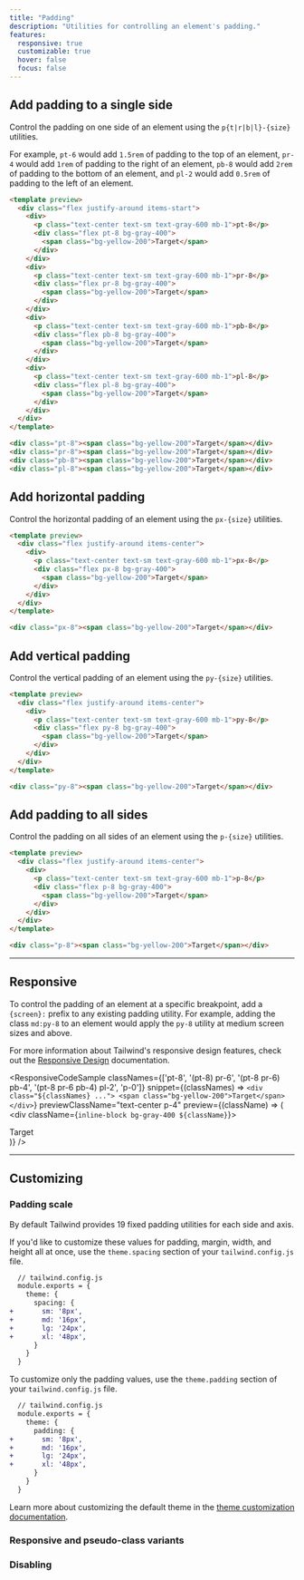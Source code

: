 ```yaml
---
title: "Padding"
description: "Utilities for controlling an element's padding."
features:
  responsive: true
  customizable: true
  hover: false
  focus: false
---
```




## Add padding to a single side

Control the padding on one side of an element using the `p{t|r|b|l}-{size}` utilities.

For example, `pt-6` would add `1.5rem` of padding to the top of an element, `pr-4` would add `1rem` of padding to the right of an element, `pb-8` would add `2rem` of padding to the bottom of an element, and `pl-2` would add `0.5rem` of padding to the left of an element.

```html
<template preview>
  <div class="flex justify-around items-start">
    <div>
      <p class="text-center text-sm text-gray-600 mb-1">pt-8</p>
      <div class="flex pt-8 bg-gray-400">
        <span class="bg-yellow-200">Target</span>
      </div>
    </div>
    <div>
      <p class="text-center text-sm text-gray-600 mb-1">pr-8</p>
      <div class="flex pr-8 bg-gray-400">
        <span class="bg-yellow-200">Target</span>
      </div>
    </div>
    <div>
      <p class="text-center text-sm text-gray-600 mb-1">pb-8</p>
      <div class="flex pb-8 bg-gray-400">
        <span class="bg-yellow-200">Target</span>
      </div>
    </div>
    <div>
      <p class="text-center text-sm text-gray-600 mb-1">pl-8</p>
      <div class="flex pl-8 bg-gray-400">
        <span class="bg-yellow-200">Target</span>
      </div>
    </div>
  </div>
</template>

<div class="pt-8"><span class="bg-yellow-200">Target</span></div>
<div class="pr-8"><span class="bg-yellow-200">Target</span></div>
<div class="pb-8"><span class="bg-yellow-200">Target</span></div>
<div class="pl-8"><span class="bg-yellow-200">Target</span></div>
```

## Add horizontal padding

Control the horizontal padding of an element using the `px-{size}` utilities.

```html
<template preview>
  <div class="flex justify-around items-center">
    <div>
      <p class="text-center text-sm text-gray-600 mb-1">px-8</p>
      <div class="flex px-8 bg-gray-400">
        <span class="bg-yellow-200">Target</span>
      </div>
    </div>
  </div>
</template>

<div class="px-8"><span class="bg-yellow-200">Target</span></div>
```

## Add vertical padding

Control the vertical padding of an element using the `py-{size}` utilities.

```html
<template preview>
  <div class="flex justify-around items-center">
    <div>
      <p class="text-center text-sm text-gray-600 mb-1">py-8</p>
      <div class="flex py-8 bg-gray-400">
        <span class="bg-yellow-200">Target</span>
      </div>
    </div>
  </div>
</template>

<div class="py-8"><span class="bg-yellow-200">Target</span></div>
```

## Add padding to all sides

Control the padding on all sides of an element using the `p-{size}` utilities.

```html
<template preview>
  <div class="flex justify-around items-center">
    <div>
      <p class="text-center text-sm text-gray-600 mb-1">p-8</p>
      <div class="flex p-8 bg-gray-400">
        <span class="bg-yellow-200">Target</span>
      </div>
    </div>
  </div>
</template>

<div class="p-8"><span class="bg-yellow-200">Target</span></div>
```

---

## Responsive

To control the padding of an element at a specific breakpoint, add a `{screen}:` prefix to any existing padding utility. For example, adding the class `md:py-8` to an element would apply the `py-8` utility at medium screen sizes and above.

For more information about Tailwind's responsive design features, check out the [Responsive Design](/docs/responsive-design) documentation.

<ResponsiveCodeSample
  classNames={['pt-8', '(pt-8) pr-6', '(pt-8 pr-6) pb-4', '(pt-8 pr-6 pb-4) pl-2', 'p-0']}
  snippet={(classNames) => `
    <div class="${classNames} ...">
      <span class="bg-yellow-200">Target</span>
    </div>
  `}
  previewClassName="text-center p-4"
  preview={(className) => (
    <div className={`inline-block bg-gray-400 ${className}`}>
      <div className="bg-yellow-200">Target</div>
    </div>
  )}
/>

---

## Customizing

### Padding scale

By default Tailwind provides 19 fixed padding utilities for each side and axis.

If you'd like to customize these values for padding, margin, width, and height all at once, use the `theme.spacing` section of your `tailwind.config.js` file.

```diff
  // tailwind.config.js
  module.exports = {
    theme: {
      spacing: {
+       sm: '8px',
+       md: '16px',
+       lg: '24px',
+       xl: '48px',
      }
    }
  }
```

To customize only the padding values, use the `theme.padding` section of your `tailwind.config.js` file.

```diff
  // tailwind.config.js
  module.exports = {
    theme: {
      padding: {
+       sm: '8px',
+       md: '16px',
+       lg: '24px',
+       xl: '48px',
      }
    }
  }
```

Learn more about customizing the default theme in the [theme customization documentation](/docs/theme#customizing-the-default-theme).

### Responsive and pseudo-class variants

<Variants plugin="padding" />

### Disabling

<Disabling plugin="padding" />

